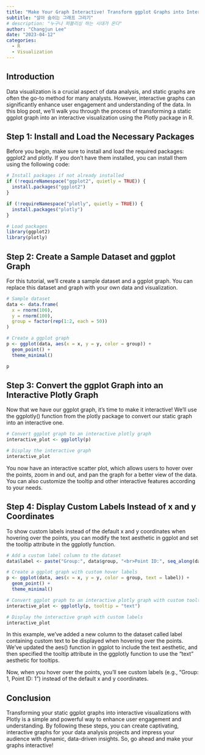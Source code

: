```yaml
---
title: "Make Your Graph Interactive! Transform ggplot Graphs into Interactive Visualizations with Plotly"
subtitle: "살아 숨쉬는 그래프 그리기"
# description: "누구나 퍼블리싱 하는 시대가 온다"
author: "Changjun Lee"
date: "2023-04-12"
categories: 
  - R
  - Visualization
---
```



## Introduction
Data visualization is a crucial aspect of data analysis, and static graphs are often the go-to method for many analysts. However, interactive graphs can significantly enhance user engagement and understanding of the data. In this blog post, we'll walk you through the process of transforming a static ggplot graph into an interactive visualization using the Plotly package in R.

## **Step 1:** Install and Load the Necessary Packages
Before you begin, make sure to install and load the required packages: ggplot2 and plotly. If you don't have them installed, you can install them using the following code:

```r
# Install packages if not already installed
if (!requireNamespace("ggplot2", quietly = TRUE)) {
  install.packages("ggplot2")
}

if (!requireNamespace("plotly", quietly = TRUE)) {
  install.packages("plotly")
}

# Load packages
library(ggplot2)
library(plotly)

```
## **Step 2:** Create a Sample Dataset and ggplot Graph
For this tutorial, we'll create a sample dataset and a ggplot graph. You can replace this dataset and graph with your own data and visualization.

```r
# Sample dataset
data <- data.frame(
  x = rnorm(100),
  y = rnorm(100),
  group = factor(rep(1:2, each = 50))
)

# Create a ggplot graph
p <- ggplot(data, aes(x = x, y = y, color = group)) +
  geom_point() +
  theme_minimal()

p

```

## **Step 3:** Convert the ggplot Graph into an Interactive Plotly Graph
Now that we have our ggplot graph, it's time to make it interactive! We'll use the ggplotly() function from the plotly package to convert our static graph into an interactive one.

```r
# Convert ggplot graph to an interactive plotly graph
interactive_plot <- ggplotly(p)

# Display the interactive graph
interactive_plot

```


You now have an interactive scatter plot, which allows users to hover over the points, zoom in and out, and pan the graph for a better view of the data. You can also customize the tooltip and other interactive features according to your needs.

## **Step 4:** Display Custom Labels Instead of x and y Coordinates
To show custom labels instead of the default x and y coordinates when hovering over the points, you can modify the text aesthetic in ggplot and set the tooltip attribute in the ggplotly function.

```r
# Add a custom label column to the dataset
data$label <- paste("Group:", data$group, "<br>Point ID:", seq_along(data$x))

# Create a ggplot graph with custom hover labels
p <- ggplot(data, aes(x = x, y = y, color = group, text = label)) +
  geom_point() +
  theme_minimal()

# Convert ggplot graph to an interactive plotly graph with custom tooltips
interactive_plot <- ggplotly(p, tooltip = "text")

# Display the interactive graph with custom labels
interactive_plot

```
In this example, we've added a new column to the dataset called label containing custom text to be displayed when hovering over the points. We've updated the aes() function in ggplot to include the text aesthetic, and then specified the tooltip attribute in the ggplotly function to use the "text" aesthetic for tooltips.

Now, when you hover over the points, you'll see custom labels (e.g., "Group: 1, Point ID: 1") instead of the default x and y coordinates.


## Conclusion
Transforming your static ggplot graphs into interactive visualizations with Plotly is a simple and powerful way to enhance user engagement and understanding. By following these steps, you can create captivating, interactive graphs for your data analysis projects and impress your audience with dynamic, data-driven insights. So, go ahead and make your graphs interactive!

